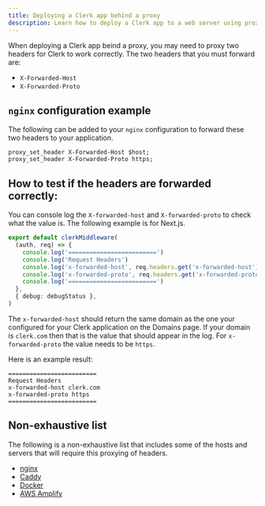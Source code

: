 ```yaml
---
title: Deploying a Clerk app behind a proxy
description: Learn how to deploy a Clerk app to a web server using proxies and reverse proxies like nginx or Caddy, or using Docker
---
```


When deploying a Clerk app beind a proxy, you may need to proxy two headers for Clerk to work correctly. The two headers that you must forward are:

- `X-Forwarded-Host`
- `X-Forwarded-Proto`

## `nginx` configuration example

The following can be added to your `nginx` configuration to forward these two headers to your application.

```nginx
proxy_set_header X-Forwarded-Host $host;
proxy_set_header X-Forwarded-Proto https;
```

## How to test if the headers are forwarded correctly:

You can console log the `X-forwarded-host` and `X-forwarded-proto` to check what the value is. The following example is for Next.js.

```ts
export default clerkMiddleware(
  (auth, req) => {
    console.log('=========================')
    console.log('Request Headers')
    console.log('x-forwarded-host', req.headers.get('x-forwarded-host'))
    console.log('x-forwarded-proto', req.headers.get('x-forwarded-proto'))
    console.log('=========================')
  },
  { debug: debugStatus },
)
```

The `x-forwarded-host` should return the same domain as the one your configured for your Clerk application on the Domains page. If your domain is `clerk.com` then that is the value that should appear in the log. For `x-forwarded-proto` the value needs to be `https`.

Here is an example result:

```log
=========================
Request Headers
x-forwarded-host clerk.com
x-forwarded-proto https
=========================
```

## Non-exhaustive list

The following is a non-exhaustive list that includes some of the hosts and servers that will require this proxying of headers.

- [nginx](https://nginx.org/en/)
- [Caddy](https://caddyserver.com/)
- [Docker](https://www.docker.com/)
- [AWS Amplify](https://amplify.com/)
